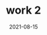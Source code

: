 ---
title: "work 2"
date: "2021-08-15"
topic: "Node.JS, Gatsby"
work_image: "./photo-work2.jpg"
github : "https://github.com/Sabri0o"
workUrl : "https://github.com/Sabri0o"
description : "Lorem 2 ipsum dolor sit amet. Ex galisum sint est autem eveniet id
deleniti assumenda eum provident laudantium est esse voluptatem est
accusamus vel inventore alias non deleniti corrupti et molestiae
voluptatem enim. Et officia aliquam qui corrupti eaque hic excepturi
accusamus vel inventore alias non deleniti corrupti et molestiae
quas."
---